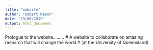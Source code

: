 ```yaml
---
title: "website"
author: "Robert Mason"
date: "19/06/2019"
output: html_document
---
```

Prologue to the website.........
# A website to collaborate on amazing research that will change the world
# (at the University of Queensland)
